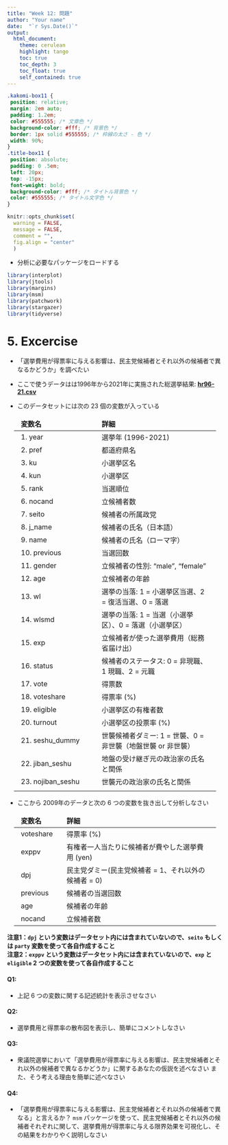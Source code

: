 ```yaml
---
title: "Week 12: 問題"
author: "Your name"
date:  "`r Sys.Date()`"
output:
  html_document:
    theme: cerulean
    highlight: tango
    toc: true
    toc_depth: 3
    toc_float: true
    self_contained: true
---
```


<style>

table, td, th {
  border: none;
  padding-left: 1em;
  padding-right: 1em;
  min-width: 50%;
  margin-left: auto;
  margin-right: auto;
  margin-top: 1em;
  margin-bottom: 1em;
}

</style>

```css
.kakomi-box11 {
 position: relative;
 margin: 2em auto;
 padding: 1.2em;
 color: #555555; /* 文章色 */
 background-color: #fff; /* 背景色 */
 border: 1px solid #555555; /* 枠線の太さ - 色 */
 width: 90%;
}
.title-box11 {
 position: absolute;
 padding: 0 .5em;
 left: 20px;
 top: -15px;
 font-weight: bold;
 background-color: #fff; /* タイトル背景色 */
 color: #555555; /* タイトル文字色 */
}
```

```r
knitr::opts_chunk$set(
  warning = FALSE,       
  message = FALSE,      
  comment = "",
  fig.align = "center"  
  )
```  


- 分析に必要なパッケージをロードする  
```r
library(interplot)
library(jtools)
library(margins)
library(msm)
library(patchwork)
library(stargazer)
library(tidyverse)
```  


# 5. Excercise      

- 「選挙費用が得票率に与える影響は、民主党候補者とそれ以外の候補者で異なるかどうか」を調べたい  
- ここで使うデータはは1996年から2021年に実施された総選挙結果: **[hr96-21.csv](http://www.ner.takushoku-u.ac.jp/masano/class_material/waseda/keiryo/Data/hr96-21.csv)**  

- このデータセットには次の 23 個の変数が入っている

| 変数名        | 詳細                                                         |
|:---------------|:-----------------------|
|1. year| 選挙年 (1996-2021) |
|2. pref | 都道府県名         |
|3. ku | 小選挙区名   |
|4. kun  | 小選挙区    |
|5. rank | 当選順位       |
|6. nocand  | 立候補者数       |
|7. seito  | 候補者の所属政党   |
|8. j_name  | 候補者の氏名（日本語）   |
|9. name  | 候補者の氏名（ローマ字）   |
|10. previous  | 当選回数           |
|11. gender | 立候補者の性別: "male", "female"     |
|12. age  | 立候補者の年齢   |
|13. wl | 選挙の当落: 1 = 小選挙区当選、2 = 復活当選、0 = 落選 |
|14. wlsmd  | 選挙の当落: 1 = 当選（小選挙区）、0 = 落選（小選挙区） |
|15. exp  | 立候補者が使った選挙費用（総務省届け出）  |
|16. status| 候補者のステータス: 0 = 非現職、1 現職、2 = 元職  |
|17. vote | 得票数    |
|18. voteshare  | 得票率 (%)    |
|19. eligible  | 小選挙区の有権者数   |
|20. turnout  | 小選挙区の投票率 (%)  |
|21. seshu_dummy  | 世襲候補者ダミー: 1 = 世襲、0 = 非世襲（地盤世襲 or 非世襲） |
|22. jiban_seshu| 地盤の受け継ぎ元の政治家の氏名と関係  |
|23. nojiban_seshu | 世襲元の政治家の氏名と関係 |
|     |    |

- ここから 2009年のデータと次の 6 つの変数を抜き出して分析しなさい  

|変数名|詳細|
|:---|:---|
|voteshare|得票率 (%)  |
|exppv|有権者一人当たりに候補者が費やした選挙費用 (yen)  |
|dpj|民主党ダミー(民主党候補者 = 1、それ以外の候補者 = 0)  |
|previous|候補者の当選回数|
|age|候補者の年齢|
|nocand|立候補者数|

**注意1：`dpj` という変数はデータセット内には含まれていないので、`seito` もしくは `party` 変数を使って各自作成すること**  
**注意2：`exppv` という変数はデータセット内には含まれていないので、`exp` と `eligible` 2 つの変数を使って各自作成すること**  

#### Q1:  
- 上記 6  つの変数に関する記述統計を表示させなさい   

#### Q2:  
- 選挙費用と得票率の散布図を表示し、簡単にコメントしなさい   

#### Q3:  
- 衆議院選挙において「選挙費用が得票率に与える影響は、民主党候補者とそれ以外の候補者で異なるかどうか」に関するあなたの仮説を述べなさい   また、そう考える理由を簡単に述べなさい  

#### Q4:  
- 「選挙費用が得票率に与える影響は、民主党候補者とそれ以外の候補者で異なる」と言えるか？ `msm` パッケージを使って、民主党候補者とそれ以外の候補者それぞれに関して、選挙費用が得票率に与える限界効果を可視化し、その結果をわかりやく説明しなさい     





